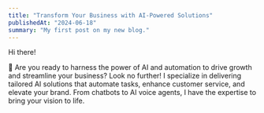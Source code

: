 ```yaml
---
title: "Transform Your Business with AI-Powered Solutions"
publishedAt: "2024-06-18"
summary: "My first post on my new blog."
---
```


Hi there!

🚀 Are you ready to harness the power of AI and automation to drive growth and streamline your business? 
Look no further! 
I specialize in delivering tailored AI solutions that automate tasks, enhance customer service, and elevate your brand.
From chatbots to AI voice agents, I have the expertise to bring your vision to life.
